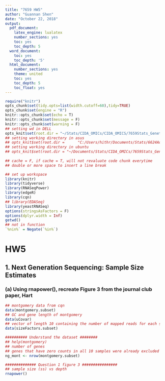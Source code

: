 ```yaml
---
title: "7659 HW5"
author: "Guannan Shen"
date: "October 22, 2018"
output: 
  pdf_document:
    latex_engine: lualatex
    number_sections: yes
    toc: yes
    toc_depth: 5
  word_document:
    toc: yes
    toc_depth: '5'
  html_document:
    number_sections: yes
    theme: united
    toc: yes
    toc_depth: 5
    toc_float: yes
---
```

```r
require("knitr")
opts_chunk$set(tidy.opts=list(width.cutoff=60),tidy=TRUE)
opts_chunk$set(engine = "R")
knitr::opts_chunk$set(echo = T)
knitr::opts_chunk$set(message = F)
knitr::opts_chunk$set(warning = F)
## setting wd in DELL
opts_knit$set(root.dir = "~/Stats/CIDA_OMICs/CIDA_OMICS/7659Stats_Genetics/HW5/")
## setting working directory in asus 
## opts_knit$set(root.dir =      "C:/Users/hithr/Documents/Stats/6624AdvStatsAnalysis/bios6624-Guannan-Shen/Project2/Code") 
## setting working directory in ubuntu
## opts_knit$set(root.dir = "~/Documents/Stats/CIDA_OMICs/7659Stats_Genetics/HW5/")
                                                 
## cache = F, if cache = T, will not revaluate code chunk everytime
## double or more space to insert a line break
```



```r
## set up workspace
library(knitr)
library(tidyverse)
library(RNASeqPower)
library(edgeR)
library(cqn)
## library(EDASeq)
library(yeastRNASeq)
options(stringsAsFactors = F)
options(dplyr.width = Inf)
getwd()
## not in function
`%nin%` = Negate(`%in%`)

```

# HW5  

## 1. Next Generation Sequencing: Sample Size Estimates

### (a) Using rnapower(), recreate Figure 3 from the journal club paper, Hart

```r
## montgomery data from cqn
data(montgomery.subset)
## GC and gene length of montgomery
data(uCovar)
## vector of length 10 containing the number of mapped reads for each sample
data(sizeFactors.subset)

########## Understand the dataset ########
## help(montgomery)
## number of genes 
## genes that have zero counts in all 10 samples were already excluded
ng_mont <- nrow(montgomery.subset)

############## Question 1 figure 3 ################
## sample size (ss) vs depth 
rnapower()





```

